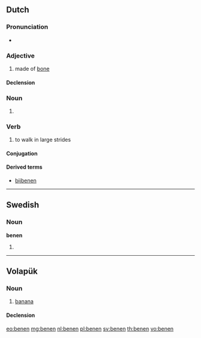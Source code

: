==Dutch==

===Pronunciation===
* {{rhymes|eːnən|lang=nl}}

===Adjective===
{{nl-adj|-}}

# made of [[bone]]

====Declension====
{{nl-decl-adj||-|pred=-|part=-}}

===Noun===
{{head|nl}}

# {{nl-noun form of|pl|been}}

===Verb===
{{nl-verb}}

# to walk in large strides

====Conjugation====
{{nl-conj-wk|been|bene}}

====Derived terms====
* [[bijbenen]]

----

==Swedish==

===Noun===
'''benen'''

# {{sv-noun-form-def-pl|ben}}

----

==Volapük==

===Noun===
{{vo-noun}}

# [[banana]]

====Declension====
{{vo-decl-noun}}

[[eo:benen]]
[[mg:benen]]
[[nl:benen]]
[[pl:benen]]
[[sv:benen]]
[[th:benen]]
[[vo:benen]]